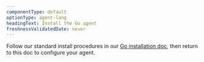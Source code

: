 ```yaml
---
componentType: default
optionType: agent-lang
headingText: Install the Go agent
freshnessValidatedDate: never
---
```


Follow our standard install procedures in our [Go installation doc](/docs/apm/agents/go-agent/installation/install-new-relic-go), then return to this doc to configure your agent.
